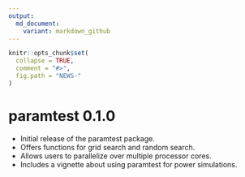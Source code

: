 ```yaml
---
output:
  md_document:
    variant: markdown_github
---
```


<!-- NEWS.md is generated from NEWS.Rmd. Please edit that file -->

```r
knitr::opts_chunk$set(
  collapse = TRUE,
  comment = "#>",
  fig.path = "NEWS-"
)
```

# paramtest 0.1.0

* Initial release of the paramtest package.
* Offers functions for grid search and random search.
* Allows users to parallelize over multiple processor cores.
* Includes a vignette about using paramtest for power simulations.
